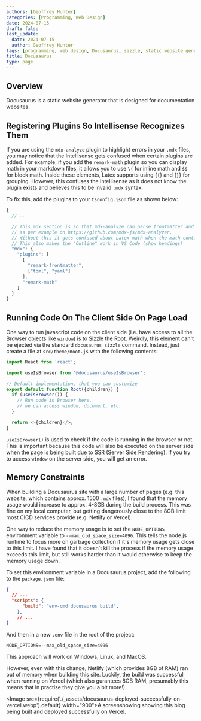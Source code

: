 ```yaml
---
authors: [Geoffrey Hunter]
categories: [Programming, Web Design]
date: 2024-07-15
draft: false
last_update:
  date: 2024-07-15
  author: Geoffrey Hunter
tags: [programming, web design, Docusaurus, sizzle, static website generator, browser, Netlify, Vercel]
title: Docusaurus
type: page
---
```


<WarningIsNotes />

## Overview

Docusaurus is a static website generator that is designed for documentation websites.

## Registering Plugins So Intellisense Recognizes Them

If you are using the `mdx-analyze` plugin to highlight errors in your `.mdx` files, you may notice that the Intellisense gets confused when certain plugins are added. For example, if you add the `remark-math` plugin so you can display math in your markdown files, it allows you to use `\(` for inline math and `$$` for block math. Inside these elements, Latex supports using {`{`} and {`}`} for grouping. However, this confuses the Intellisense as it does not know the plugin exists and believes this to be invalid `.mdx` syntax.

To fix this, add the plugins to your `tsconfig.json` file as shown below:

```js title="tsconfig.json"
{
  // ...

  // This mdx section is so that mdx-analyze can parse frontmatter and math
  // as per example on https://github.com/mdx-js/mdx-analyzer.
  // Without this it gets confused about Latex math when the math contains "{".
  // This also makes the "Outline" work in VS Code (show headings)
  "mdx": {
    "plugins": [
      [
        "remark-frontmatter",
        ["toml", "yaml"]
      ],
      "remark-math"
    ]
  }
}
```

## Running Code On The Client Side On Page Load

One way to run javascript code on the client side (i.e. have access to all the Browser objects like `window`) is to Sizzle the Root. Weirdly, this element can't be ejected via the standard `docusaurus sizzle` command. Instead, just create a file at `src/theme/Root.js` with the following contents:

```js title="src/theme/Root.js"
import React from 'react';

import useIsBrowser from '@docusaurus/useIsBrowser';

// Default implementation, that you can customize
export default function Root({children}) {
  if (useIsBrowser()) {
    // Run code in Browser here,
    // we can access window, document, etc.
  }

  return <>{children}</>;
}
```

`useIsBrowser()` is used to check if the code is running in the browser or not. This is important because this code will also be executed on the server side when the page is being built due to SSR (Server Side Rendering). If you try to access `window` on the server side, you will get an error.

## Memory Constraints

When building a Docusaurus site with a large number of pages (e.g. this website, which contains approx. 1500 `.mdx` files), I found that the memory usage would increase to approx. 4-8GB during the build process. This was fine on my local computer, but getting dangerously close to the 8GB limit most CICD services provide (e.g. Netlify or Vercel).

One way to reduce the memory usage is to set the `NODE_OPTIONS` environment variable to `--max_old_space_size=4096`. This tells the node.js runtime to focus more on garbage collection if it's memory usage gets close to this limit. I have found that it doesn't kill the process if the memory usage exceeds this limit, but still works harder than it would otherwise to keep the memory usage down.

To set this environment variable in a Docusaurus project, add the following to the `package.json` file:

```json title="package.json"
{
  // ...
  "scripts": {
      "build": "env-cmd docusaurus build",
    },
    // ...
}
```

And then in a new `.env` file in the root of the project:

```env title=".env"
NODE_OPTIONS=--max_old_space_size=4096
```

This approach will work on Windows, Linux, and MacOS.

However, even with this change, Netlify (which provides 8GB of RAM) ran out of memory when building this site. Luckily, the build was successful when running on Vercel (which also gurantees 8GB RAM, presumably this means that in practise they give you a bit more!).

<Image src={require('./_assets/docusaurus-deployed-successfully-on-vercel.webp').default} width="900">A screenshowing showing this blog being built and deployed successfully on Vercel.</Image>

